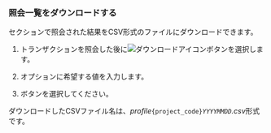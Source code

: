 ### 照会一覧をダウンロードする

<Cmdname sid="trace_list" className="uitext" />セクションで照会された結果をCSV形式のファイルにダウンロードできます。

1. トランザクションを照会した後に![ダウンロードアイコン](/img/ic-csv-download-ms.svg)ボタンを選択します。

2. <Cmdname sid="maximum_csv_lines" className="uitext" />オプションに希望する値を入力します。

3. <Cmdname sid="download" className="uitext" />ボタンを選択してください。

ダウンロードしたCSVファイル名は、*profile*`{project_code}`*`YYYYMMDD`.csv*形式です。
